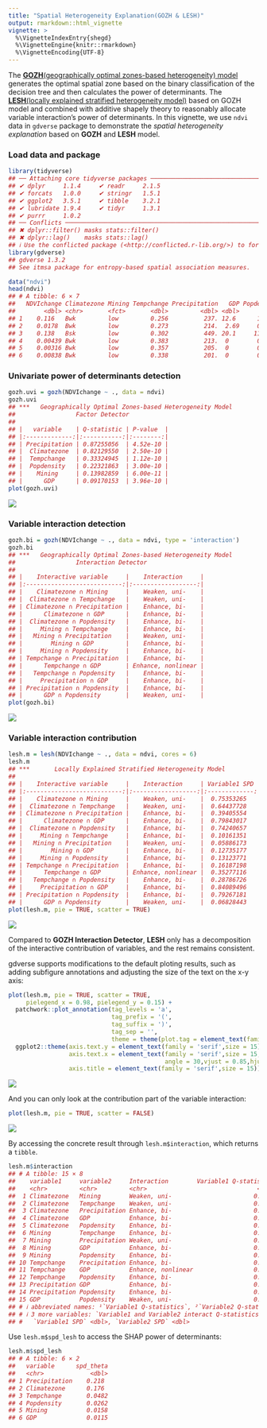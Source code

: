 ```yaml
---
title: "Spatial Heterogeneity Explanation(GOZH & LESH)"
output: rmarkdown::html_vignette
vignette: >
  %\VignetteIndexEntry{shegd}
  %\VignetteEngine{knitr::rmarkdown}
  %\VignetteEncoding{UTF-8}
---
```




The [**GOZH**(geographically optimal zones-based heterogeneity) model](https://doi.org/10.1016/j.isprsjprs.2022.01.009)
generates the optimal spatial zone based on the binary classification of the decision tree and then calculates the power
of determinants. The [**LESH**(locally explained stratified heterogeneity model)](https://doi.org/10.1080/17538947.2023.2271883)
based on GOZH model and combined with additive shapely theory to reasonably allocate variable interaction's power of determinants.
In this vignette, we use `ndvi` data in `gdverse` package to demonstrate the *spatial heterogeneity explanation* based on **GOZH**
and **LESH** model.

### Load data and package


``` r
library(tidyverse)
## ── Attaching core tidyverse packages ─────────────────────────────────────── tidyverse 2.0.0 ──
## ✔ dplyr     1.1.4     ✔ readr     2.1.5
## ✔ forcats   1.0.0     ✔ stringr   1.5.1
## ✔ ggplot2   3.5.1     ✔ tibble    3.2.1
## ✔ lubridate 1.9.4     ✔ tidyr     1.3.1
## ✔ purrr     1.0.2     
## ── Conflicts ───────────────────────────────────────────────────────── tidyverse_conflicts() ──
## ✖ dplyr::filter() masks stats::filter()
## ✖ dplyr::lag()    masks stats::lag()
## ℹ Use the conflicted package (<http://conflicted.r-lib.org/>) to force all conflicts to become errors
library(gdverse)
## gdverse 1.3.2
## See itmsa package for entropy-based spatial association measures.

data("ndvi")
head(ndvi)
## # A tibble: 6 × 7
##   NDVIchange Climatezone Mining Tempchange Precipitation   GDP Popdensity
##        <dbl> <chr>       <fct>       <dbl>         <dbl> <dbl>      <dbl>
## 1    0.116   Bwk         low         0.256          237. 12.6      1.45  
## 2    0.0178  Bwk         low         0.273          214.  2.69     0.801 
## 3    0.138   Bsk         low         0.302          449. 20.1     11.5   
## 4    0.00439 Bwk         low         0.383          213.  0        0.0462
## 5    0.00316 Bwk         low         0.357          205.  0        0.0748
## 6    0.00838 Bwk         low         0.338          201.  0        0.549
```

### Univariate power of determinants detection


``` r
gozh.uvi = gozh(NDVIchange ~ ., data = ndvi)
gozh.uvi
## ***   Geographically Optimal Zones-based Heterogeneity Model       
##                 Factor Detector            
## 
## |   variable    | Q-statistic | P-value  |
## |:-------------:|:-----------:|:--------:|
## | Precipitation | 0.87255056  | 4.52e-10 |
## |  Climatezone  | 0.82129550  | 2.50e-10 |
## |  Tempchange   | 0.33324945  | 1.12e-10 |
## |  Popdensity   | 0.22321863  | 3.00e-10 |
## |    Mining     | 0.13982859  | 6.00e-11 |
## |      GDP      | 0.09170153  | 3.96e-10 |
plot(gozh.uvi)
```

![](../man/figures/shegd/gozh_uni-1.png)

### Variable interaction detection


``` r
gozh.bi = gozh(NDVIchange ~ ., data = ndvi, type = 'interaction')
gozh.bi
## ***   Geographically Optimal Zones-based Heterogeneity Model       
##                 Interaction Detector         
## 
## |    Interactive variable     |    Interaction     |
## |:---------------------------:|:------------------:|
## |    Climatezone ∩ Mining     |    Weaken, uni-    |
## |  Climatezone ∩ Tempchange   |    Weaken, uni-    |
## | Climatezone ∩ Precipitation |    Enhance, bi-    |
## |      Climatezone ∩ GDP      |    Enhance, bi-    |
## |  Climatezone ∩ Popdensity   |    Enhance, bi-    |
## |     Mining ∩ Tempchange     |    Enhance, bi-    |
## |   Mining ∩ Precipitation    |    Weaken, uni-    |
## |        Mining ∩ GDP         |    Enhance, bi-    |
## |     Mining ∩ Popdensity     |    Enhance, bi-    |
## | Tempchange ∩ Precipitation  |    Enhance, bi-    |
## |      Tempchange ∩ GDP       | Enhance, nonlinear |
## |   Tempchange ∩ Popdensity   |    Enhance, bi-    |
## |     Precipitation ∩ GDP     |    Enhance, bi-    |
## | Precipitation ∩ Popdensity  |    Enhance, bi-    |
## |      GDP ∩ Popdensity       |    Weaken, uni-    |
plot(gozh.bi)
```

![](../man/figures/shegd/gozh_bi-1.png)

### Variable interaction contribution


``` r
lesh.m = lesh(NDVIchange ~ ., data = ndvi, cores = 6)
lesh.m
## ***       Locally Explained Stratified Heterogeneity Model         
## 
## |    Interactive variable     |    Interaction     | Variable1 SPD | Variable2 SPD |
## |:---------------------------:|:------------------:|:-------------:|:-------------:|
## |    Climatezone ∩ Mining     |    Weaken, uni-    |  0.75353265   |  0.06776285   |
## |  Climatezone ∩ Tempchange   |    Weaken, uni-    |  0.64437728   |  0.17691822   |
## | Climatezone ∩ Precipitation |    Enhance, bi-    |  0.39405554   |  0.48986045   |
## |      Climatezone ∩ GDP      |    Enhance, bi-    |  0.79843017   |  0.05246998   |
## |  Climatezone ∩ Popdensity   |    Enhance, bi-    |  0.74240657   |  0.11069841   |
## |     Mining ∩ Tempchange     |    Enhance, bi-    |  0.10161351   |  0.31023743   |
## |   Mining ∩ Precipitation    |    Weaken, uni-    |  0.05886173   |  0.81368883   |
## |        Mining ∩ GDP         |    Enhance, bi-    |  0.12735177   |  0.09306564   |
## |     Mining ∩ Popdensity     |    Enhance, bi-    |  0.13123771   |  0.21760488   |
## | Tempchange ∩ Precipitation  |    Enhance, bi-    |  0.16187198   |  0.73291613   |
## |      Tempchange ∩ GDP       | Enhance, nonlinear |  0.35277116   |  0.08443737   |
## |   Tempchange ∩ Popdensity   |    Enhance, bi-    |  0.28786726   |  0.15633619   |
## |     Precipitation ∩ GDP     |    Enhance, bi-    |  0.84089496   |  0.04445297   |
## | Precipitation ∩ Popdensity  |    Enhance, bi-    |  0.79267181   |  0.09507756   |
## |      GDP ∩ Popdensity       |    Weaken, uni-    |  0.06828443   |  0.15493420   |
plot(lesh.m, pie = TRUE, scatter = TRUE)
```

![](../man/figures/shegd/lesh-1.png)

Compared to **GOZH Interaction Detector**, **LESH** only has a decomposition of the interactive contribution
of variables, and the rest remains consistent.

gdverse supports modifications to the default ploting results, such as adding subfigure annotations and adjusting
the size of the text on the x-y axis:


``` r
plot(lesh.m, pie = TRUE, scatter = TRUE,
     pielegend_x = 0.98, pielegend_y = 0.15) +
  patchwork::plot_annotation(tag_levels = 'a',
                             tag_prefix = '(',
                             tag_suffix = ')',
                             tag_sep = '',
                             theme = theme(plot.tag = element_text(family = "serif"))) &
  ggplot2::theme(axis.text.y = element_text(family = 'serif',size = 15),
                 axis.text.x = element_text(family = 'serif',size = 15,
                                            angle = 30,vjust = 0.85,hjust = 0.75),
                 axis.title = element_text(family = 'serif',size = 15))
```

![](../man/figures/shegd/lesh_own-1.png)

And you can only look at the contribution part of the variable interaction:


``` r
plot(lesh.m, pie = TRUE, scatter = FALSE)
```

![](../man/figures/shegd/lesh_only-1.png)

By accessing the concrete result through `lesh.m$interaction`, which returns a `tibble`.


``` r
lesh.m$interaction
## # A tibble: 15 × 8
##    variable1     variable2     Interaction        Variable1 Q-statisti…¹ Variable2 Q-statisti…²
##    <chr>         <chr>         <chr>                               <dbl>                  <dbl>
##  1 Climatezone   Mining        Weaken, uni-                       0.821                  0.140 
##  2 Climatezone   Tempchange    Weaken, uni-                       0.821                  0.333 
##  3 Climatezone   Precipitation Enhance, bi-                       0.821                  0.873 
##  4 Climatezone   GDP           Enhance, bi-                       0.821                  0.0917
##  5 Climatezone   Popdensity    Enhance, bi-                       0.821                  0.223 
##  6 Mining        Tempchange    Enhance, bi-                       0.140                  0.333 
##  7 Mining        Precipitation Weaken, uni-                       0.140                  0.873 
##  8 Mining        GDP           Enhance, bi-                       0.140                  0.0917
##  9 Mining        Popdensity    Enhance, bi-                       0.140                  0.223 
## 10 Tempchange    Precipitation Enhance, bi-                       0.333                  0.873 
## 11 Tempchange    GDP           Enhance, nonlinear                 0.333                  0.0917
## 12 Tempchange    Popdensity    Enhance, bi-                       0.333                  0.223 
## 13 Precipitation GDP           Enhance, bi-                       0.873                  0.0917
## 14 Precipitation Popdensity    Enhance, bi-                       0.873                  0.223 
## 15 GDP           Popdensity    Weaken, uni-                       0.0917                 0.223 
## # ℹ abbreviated names: ¹​`Variable1 Q-statistics`, ²​`Variable2 Q-statistics`
## # ℹ 3 more variables: `Variable1 and Variable2 interact Q-statistics` <dbl>,
## #   `Variable1 SPD` <dbl>, `Variable2 SPD` <dbl>
```

Use `lesh.m$spd_lesh` to access the SHAP power of determinants:


``` r
lesh.m$spd_lesh
## # A tibble: 6 × 2
##   variable      spd_theta
##   <chr>             <dbl>
## 1 Precipitation    0.218 
## 2 Climatezone      0.176 
## 3 Tempchange       0.0482
## 4 Popdensity       0.0262
## 5 Mining           0.0158
## 6 GDP              0.0115
```

